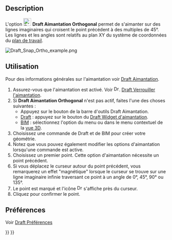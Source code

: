 <languages/>

{{Docnav/fr
|[[Draft_Snap_Near/fr|Aimantation Au plus proche]]
|[[Draft_Snap_Grid/fr|Aimantation Grille]]
|[[Draft_Workbench/fr|Atelier Draft]]
|IconL=Draft_Snap_Near.svg
|IconR=Draft_Snap_Grid.svg
|IconC=Workbench_Draft.svg
}}

{{GuiCommand/fr
|Name=Draft Snap Ortho
|Name/fr=Draft Aimantation Orthogonal
|MenuLocation=Aimantation → Aimanter orthogonalement 
|Workbenches=[[Draft_Workbench/fr|Draft]], [[BIM_Workbench/fr|BIM]]
|SeeAlso=[[Draft_Snap/fr|Draft Aimantation]], [[Draft_Snap_Lock/fr|Draft Verrouiller l'aimantation]]
}}

== Description ==

L'option [[Image:Draft_Snap_Ortho.svg|24px]] '''Draft Aimantation Orthogonal''' permet de s'aimanter sur des lignes imaginaires qui croisent le point précédent à des multiples de 45°. Les lignes et les angles sont relatifs au plan XY du système de coordonnées du [[Draft_SelectPlane/fr|plan de travail]].

[[Image:Draft_Snap_Ortho_example.png]]
{{Caption|Aimantation du deuxième point d'une ligne à une ligne imaginaire qui fait un angle de 45° avec l'axe X. Les petits cercles magenta indiquent toutes les directions possibles.}}

<span id="Usage"></span>
== Utilisation ==

Pour des informations générales sur l'aimantation voir [[Draft_Snap/fr|Draft Aimantation]].

# Assurez-vous que l'aimantation est activé. Voir [[Image:Draft_Snap_Lock.svg|16px]]. [[Draft_Snap_Lock/fr|Draft Verrouiller l'aimantation]].
# Si '''Draft Aimantation Orthogonal''' n'est pas actif, faites l'une des choses suivantes :
#* Appuyez sur le bouton {{Button|[[Image:Draft_Snap_Ortho.svg|16px]] [[Draft_Snap_Ortho/fr|Aimanter orthogonalement]]}} de la barre d'outils Draft Aimantation.
#* [[Draft_Workbench/fr|Draft]] : appuyez sur le bouton {{Button|[[Image:Draft_Snap_Ortho.svg|16px]]}} du [[Draft_snap_widget/fr|Draft Widget d'aimantation]].
#* [[BIM_Workbench/fr|BIM]] : sélectionnez l'option {{MenuCommand|Aimantation → [[Image:Draft_Snap_Ortho.svg|16px]] Aimanter orthogonalement}} du menu ou dans le menu contextuel de la [[3D_view/fr|vue 3D]].
# Choisissez une commande de Draft et de BIM pour créer votre géométrie.
# Notez que vous pouvez également modifier les options d'aimantation lorsqu'une commande est active.
# Choisissez un premier point. Cette option d'aimantation nécessite un point précédent.
# Si vous déplacez le curseur autour du point précédent, vous remarquerez un effet "magnétique" lorsque le curseur se trouve sur une ligne imaginaire infinie traversant ce point à un angle de 0°, 45°, 90° ou 135°.
# Le point est marqué et l'icône [[Image:Draft_Snap_Ortho.svg|16px]] s'affiche près du curseur.
# Cliquez pour confirmer le point.

<span id="Preferences"></span>
== Préférences ==

Voir [[Draft_Snap/fr#Pr.C3.A9f.C3.A9rences|Draft Préférences]]


{{Docnav/fr
|[[Draft_Snap_Near/fr|Aimantation Au plus proche]]
|[[Draft_Snap_Grid/fr|Aimantation Grille]]
|[[Draft_Workbench/fr|Atelier Draft]]
|IconL=Draft_Snap_Near.svg
|IconR=Draft_Snap_Grid.svg
|IconC=Workbench_Draft.svg
}}

{{Draft Tools navi{{#translation:}}}}
{{Userdocnavi{{#translation:}}}}